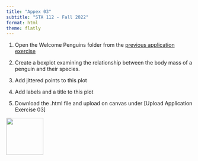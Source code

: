 ```yaml
---
title: "Appex 03"
subtitle: "STA 112 - Fall 2022"
format: html
theme: flatly
---
```


1.  Open the Welcome Penguins folder from the [previous application exercise](https://sta-112-f22.github.io/appex/02-appex)

2. Create a boxplot examining the relationship between the body mass of a penguin and their species. 
3. Add jittered points to this plot

4. Add labels and a title to this plot

5. Download the .html file and upload on canvas under [Upload Application Exercise 03]

[![](img/favicon.png){width="100" fig-align="right"}](https://bit.ly/sta-112-f22)